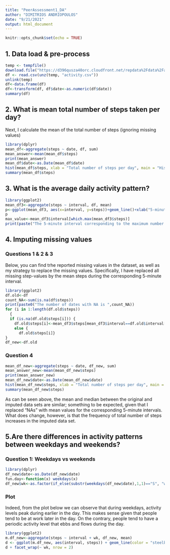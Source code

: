 ```yaml
---
title: "PeerAssessment1_DA"
author: "DIMITRIOS ANDRIOPOULOS"
date: "9/21/2021"
output: html_document
---
```


```r
knitr::opts_chunk$set(echo = TRUE)
```

## 1. Data load & pre-process


```r
temp <- tempfile()
download.file("https://d396qusza40orc.cloudfront.net/repdata%2Fdata%2Factivity.zip",temp)
df <- read.csv(unz(temp, "activity.csv"))
unlink(temp)
df<-data.frame(df)
df<-transform(df, df$date<-as.numeric(df$date))
summary(df)
```

## 2. What is mean total number of steps taken per day?

Next, I calculate the mean of the total number of steps (ignoring missing values)

```r
library(dplyr)
mean_df<-aggregate(steps ~ date, df, sum)
mean_answer<-mean(mean_df$steps)
print(mean_answer)
mean_df$date<-as.Date(mean_df$date)
hist(mean_df$steps, xlab = "Total number of steps per day", main = "Histogram of total number of steps taken each day")
summary(mean_df$steps)
```

## 3. What is the average daily activity pattern?
```r
library(ggplot2)
mean_df3<-aggregate(steps ~ interval, df, mean)
p<-ggplot(mean_df3, aes(x=interval, y=steps))+geom_line()+xlab("5-minute interval (min)")+ylab("Average number of steps taken (# of steps)")
p
max_value<-mean_df3$interval[which.max(mean_df3$steps)]
print(paste("The 5-minute interval corresponding to the maximum number of steps, on average across all days, is", max_value))
```

## 4. Imputing missing values
### Questions 1 & 2 & 3
Below, you can find trhe reported missing values in the dataset, as well as my strategy to replace the missing values. Specifically, I have replaced all missing step-values by the mean steps during the corresponding 5-minute interval.
```r
library(ggplot2)
df.old<-df
count_NA<-sum(is.na(df$steps))
print(paste0("The number of dates with NA is ",count_NA))
for (i in 1:length(df.old$steps)) 
  {
  if (is.na(df.old$steps[i])) {
    df.old$steps[i]<-mean_df3$steps[mean_df3$interval==df.old$interval[i]]}
    else {
      df.old$steps[i]}
}
df_new<-df.old
```
### Question 4
``` r
mean_df_new<-aggregate(steps ~ date, df_new, sum)
mean_answer_new<-mean(mean_df_new$steps)
print(mean_answer_new)
mean_df_new$date<-as.Date(mean_df_new$date)
hist(mean_df_new$steps, xlab = "Total number of steps per day", main = "Histogram of total number of steps taken each day (NA replaced)")
summary(mean_df_new$steps)
```
As can be seen above, the mean and median between the original and imputed data sets are similar; something to be expected, given that I replaced "NAs" with mean values for the corresponding 5-minute intervals. What does change, however, is that the frequency of total number of steps increases in the imputed data set. 

## 5.Are there differences in activity patterns between weekdays and weekends?
### Question 1: Weekdays vs weekends
``` r
library(dplyr)
df_new$date<-as.Date(df_new$date)
fun.day<-function(x) weekdays(x)
df_new$wk<-as.factor(if_else(substr(weekdays(df_new$date),1,1)=="S", "weekend","weekday"))
```

### Plot 
Indeed, from the plot below we can observe that during weekdays, activity levels peak during earlier in the day. This makes sense given that people tend to be at work later in the day. On the contrary, people tend to have a periodic activity level that ebbs and flows during the day.
``` r
library(ggplot2)
m.df_new<-aggregate(steps ~ interval + wk, df_new, mean)
d <- ggplot(m.df_new, aes(interval, steps)) + geom_line(color = "steelblue", size = 0.5) + theme(aspect.ratio = 1)
d + facet_wrap(~ wk, nrow = 2)


```